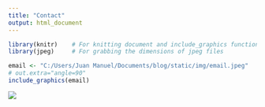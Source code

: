 ```yaml
---
title: "Contact"
output: html_document
---
```


```r
library(knitr)    # For knitting document and include_graphics function
library(jpeg)     # For grabbing the dimensions of jpeg files
```


```r
email <- "C:/Users/Juan Manuel/Documents/blog/static/img/email.jpeg"
# out.extra="angle=90"
include_graphics(email)
```

![](../static/img/email.jpeg)